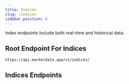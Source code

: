 ```yaml
---
title: Indices
slug: /indices
sidebar_position: 6
---
```


Index endpoints include both real-time and historical data.

## Root Endpoint For Indices
```
https://api.marketdata.app/v1/indices/
```

## Indices Endpoints


<DocCardList items={useCurrentSidebarCategory().items} />
